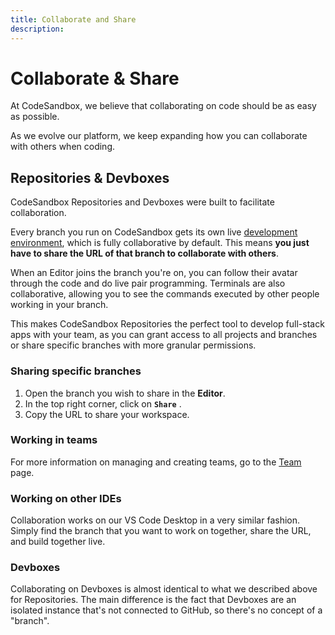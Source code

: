 ```yaml
---
title: Collaborate and Share
description:
---
```


# Collaborate & Share

At CodeSandbox, we believe that collaborating on code should be as easy as possible.

As we evolve our platform, we keep expanding how you can collaborate with others when coding.

## Repositories & Devboxes

CodeSandbox Repositories and Devboxes were built to facilitate collaboration.

Every branch you run on CodeSandbox gets its own live [development environment](/learn/environment/vm), which is fully collaborative by default. This means **you just have to share the URL of that branch to collaborate with others**.

When an Editor joins the branch you're on, you can follow their avatar through the code and do live pair programming. Terminals are also collaborative, allowing you to see the commands executed by other people working in your branch.

This makes CodeSandbox Repositories the perfect tool to develop full-stack apps with your team, as you can grant access to all projects and branches or share specific branches with more granular permissions.

### Sharing specific branches

1. Open the branch you wish to share in the **Editor**.
2. In the top right corner, click on **`Share`** .
3. Copy the URL to share your workspace.

### Working in teams

For more information on managing and creating teams, go to the [Team](/learn/teams/permissions) page.

### Working on other IDEs

Collaboration works on our VS Code Desktop in a very similar fashion. Simply find the branch that you want to work on together, share the URL, and build together live.

### Devboxes

Collaborating on Devboxes is almost identical to what we described above for Repositories. The main difference is the fact that Devboxes are an isolated instance that's not connected to GitHub, so there's no concept of a "branch".
